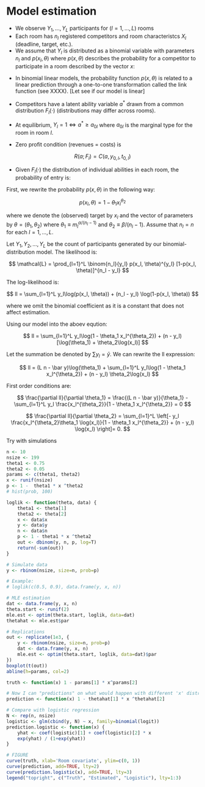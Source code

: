 # Model estimation

*  We observe $Y_1, ..., Y_L$  participants for $(l=1, ..., L)$ rooms
* Each room has $n_l$ registered competitors and room characteristcs $X_l$ (deadline, target, etc.).
* We assume that $Y_l$ is distributed as a binomial variable with parameters $n_l$ and $p(x_l, \theta)$ where $p(x, \theta)$ describes the probability for a competitor to participate in a room described by the vector $x$: 

\begin{equation}
	\label{model}
	Y_{l} \sim \text{Binomial}(N_l, p(x_l, \theta)) \quad \text{for each } l=1,...,L.
\end{equation}

*  In binomial linear models, the probability function $p(x, \theta)$ is related to a linear prediction through a one-to-one transformation called the link function (see XXXX). [Let see if our model is linear]

* Competitors have a latent ability variable $a^*$ drawn from a common distribution $F_l(\cdot)$ (distributions may differ across rooms). 

* At equilibrium, $Y_{l} = 1 \iff  a^* \geq a_{0l}$ where $a_{0l}$ is the marginal type for the room in room $l$. 

* Zero profit condition (revenues = costs) is

$$
	R(a; F_l) = C(a, y_{0,l}, t_{0,l})
$$

* Given $F_l(\cdot)$ the distribution of individual abilities in each room, the probability of entry is:

\begin{equation} 
	p(x_l, \theta) = 1 - F_l(a_{0l})
\end{equation}


First, we rewrite the probability $p(x, \theta)$ in the following way:

$$
	p(x_l, \theta) = 1 - \theta_1 x_l^{\theta_2}
$$

where we denote the (observed) target by $x_l$ and the vector of parameters by $\theta=(\theta_1, \theta_2)$ where $\theta_1 \equiv m_l^{\alpha/(n_l-1)}$ and $\theta_2 \equiv \beta/(n_l-1)$.  Assume that $n_l=n$ for each $l=1,...,L$. 


Let $Y_1, Y_2, ..., Y_L$ be the count of participants generated by our binomial-distribution model. 
The likelihood is:

$$
	\mathcal{L} = \prod_{l=1}^L \binom{n_l}{y_l} p(x_l, \theta)^{y_l} [1-p(x_l, \theta)]^{n_l - y_l}
$$

The log-likelihood is:

$$
		ll = \sum_{l=1}^L  y_l\log(p(x_l, \theta)) + (n_l - y_l) \log(1-p(x_l, \theta))
$$

where we omit the binomial coefficient as it is a constant that does not affect estimation.

Using our model into the aboev eqution:

$$
	ll = \sum_{l=1}^L  y_l\log(1 - \theta_1 x_l^{\theta_2})
		 + (n - y_l) [\log(\theta_1) +  \theta_2\log(x_l)]
$$

Let the summation be denoted by  $\sum y_l = \bar y$. We can rewrite the ll expression: 

$$
	ll = (L n - \bar y)\log(\theta_1) +  \sum_{l=1}^L  y_l\log(1 - \theta_1 x_l^{\theta_2})
		 +  (n - y_l) \theta_2\log(x_l)
$$


First order conditions are:

$$
	\frac{\partial 	ll}{\partial \theta_1} 
	=  \frac{(L n - \bar y)}{\theta_1}  
		- \sum_{l=1}^L y_l \frac{x_l^{\theta_2}}{1 - \theta_1 x_l^{\theta_2}} = 0
	$$

$$
	\frac{\partial 	ll}{\partial \theta_2} 
	=  \sum_{l=1}^L \left[- y_l \frac{x_l^{\theta_2}\theta_1 \log(x_l)}{1 - \theta_1 x_l^{\theta_2}} 
		+ (n - y_l) \log(x_l) \right]= 0. 
$$

Try with simulations


```r
n <- 10
nsize <- 199
theta1 <- 0.75
theta2 <- 0.05
params <- c(theta1, theta2)
x <- runif(nsize)
p <- 1 -  theta1 * x ^theta2
# hist(prob, 100)

loglik <- function(theta, data) {
	theta1 <- theta[1]
	theta2 <- theta[2]
	x <- data$x
	y <- data$y
	n <- data$n
	p <- 1 - theta1 * x ^theta2
	out <- dbinom(y, n, p, log=T)
	return(-sum(out))
}

# Simulate data
y <- rbinom(nsize, size=n, prob=p)

# Example:
# loglik(c(0.5, 0.9), data.frame(y, x, n))

# MLE estimation
dat <- data.frame(y, x, n) 
theta.start <- runif(2)
mle.est <- optim(theta.start, loglik, data=dat)
thetahat <- mle.est$par

# Replications
out <- replicate(1e3, {
	y <- rbinom(nsize, size=n, prob=p)
	dat <- data.frame(y, x, n) 
	mle.est <- optim(theta.start, loglik, data=dat)$par
})
boxplot(t(out))
abline(h=params, col=2)

truth <- function(x) 1 - params[1] * x^params[2]

# Now I can "predictions" on what would happen with different 'x' distribution
prediction <- function(x) 1 - thetahat[1] * x ^thetahat[2]

# Compare with logistic regression
N <- rep(n, nsize)
logistic <- glm(cbind(y, N) ~ x, family=binomial(logit))
prediction.logistic <- function(x) {
	yhat <- coef(logistic)[1] + coef(logistic)[2] * x
	exp(yhat) / (1+exp(yhat))
}

# FIGURE
curve(truth, xlab='Room covariate', ylim=c(0, 1))
curve(prediction, add=TRUE, lty=2)
curve(prediction.logistic(x), add=TRUE, lty=3)
legend("topright", c("Truth", "Estimated", "Logistic"), lty=1:3)
```

